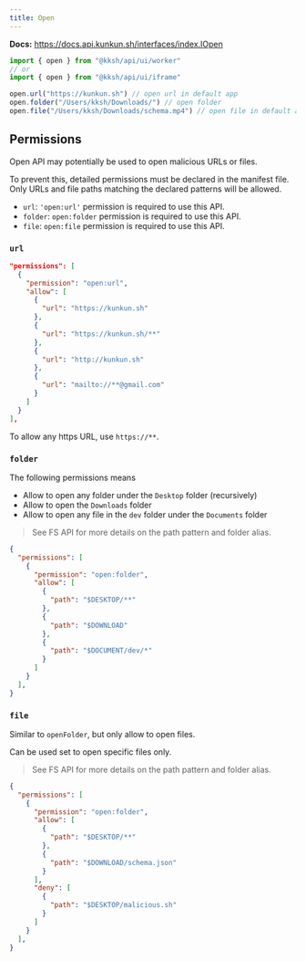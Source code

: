 ```yaml
---
title: Open
---
```


**Docs:** https://docs.api.kunkun.sh/interfaces/index.IOpen

```ts
import { open } from "@kksh/api/ui/worker"
// or
import { open } from "@kksh/api/ui/iframe"

open.url("https://kunkun.sh") // open url in default app
open.folder("/Users/kksh/Downloads/") // open folder
open.file("/Users/kksh/Downloads/schema.mp4") // open file in default app
```

## Permissions

Open API may potentially be used to open malicious URLs or files. 

To prevent this, detailed permissions must be declared in the manifest file.
Only URLs and file paths matching the declared patterns will be allowed.

- `url`: `'open:url'` permission is required to use this API.
- `folder`: `open:folder` permission is required to use this API.
- `file`: `open:file` permission is required to use this API.

### `url`

```json
"permissions": [
  {
    "permission": "open:url",
    "allow": [
      {
        "url": "https://kunkun.sh"
      },
      {
        "url": "https://kunkun.sh/**"
      },
      {
        "url": "http://kunkun.sh"
      },
      {
        "url": "mailto://**@gmail.com"
      }
    ]
  }
],
```

To allow any https URL, use `https://**`.

### `folder`

The following permissions means

- Allow to open any folder under the `Desktop` folder (recursively)
- Allow to open the `Downloads` folder
- Allow to open any file in the `dev` folder under the `Documents` folder

> See FS API for more details on the path pattern and folder alias.

```json
{
  "permissions": [
    {
      "permission": "open:folder",
      "allow": [
        {
          "path": "$DESKTOP/**"
        },
        {
          "path": "$DOWNLOAD"
        },
        {
          "path": "$DOCUMENT/dev/*"
        }
      ]
    }
  ],
}
```

### `file`

Similar to `openFolder`, but only allow to open files.

Can be used set to open specific files only.

> See FS API for more details on the path pattern and folder alias.

```json
{
  "permissions": [
    {
      "permission": "open:folder",
      "allow": [
        {
          "path": "$DESKTOP/**"
        },
        {
          "path": "$DOWNLOAD/schema.json"
        }
      ],
      "deny": [
        {
          "path": "$DESKTOP/malicious.sh"
        }
      ]
    }
  ],
}
```

